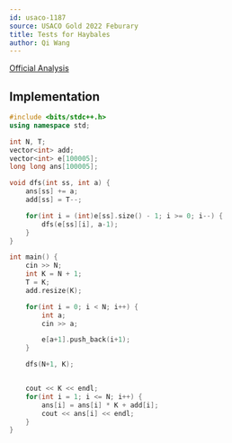 ```yaml
---
id: usaco-1187
source: USACO Gold 2022 Feburary
title: Tests for Haybales
author: Qi Wang
---
```


[Official Analysis](http://usaco.org/current/data/sol_prob3_gold_jan22.html)

## Implementation

<LanguageSection>
<CPPSection>

```cpp
#include <bits/stdc++.h>
using namespace std;

int N, T;
vector<int> add;
vector<int> e[100005];
long long ans[100005];

void dfs(int ss, int a) {
	ans[ss] += a;
	add[ss] = T--;

	for(int i = (int)e[ss].size() - 1; i >= 0; i--) {
		dfs(e[ss][i], a-1);
	}
}

int main() {
	cin >> N;
	int K = N + 1;
	T = K;
	add.resize(K);

	for(int i = 0; i < N; i++) {
		int a;
		cin >> a;

		e[a+1].push_back(i+1);
	}

	dfs(N+1, K);


	cout << K << endl;
	for(int i = 1; i <= N; i++) {
		ans[i] = ans[i] * K + add[i];
		cout << ans[i] << endl;
	}
}
```

</CPPSection>
</LanguageSection>
